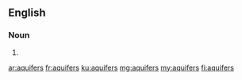 ==English==

===Noun===
{{head|en|plural}}

# {{plural of|aquifer|lang=en}}

[[ar:aquifers]]
[[fr:aquifers]]
[[ku:aquifers]]
[[mg:aquifers]]
[[my:aquifers]]
[[fi:aquifers]]